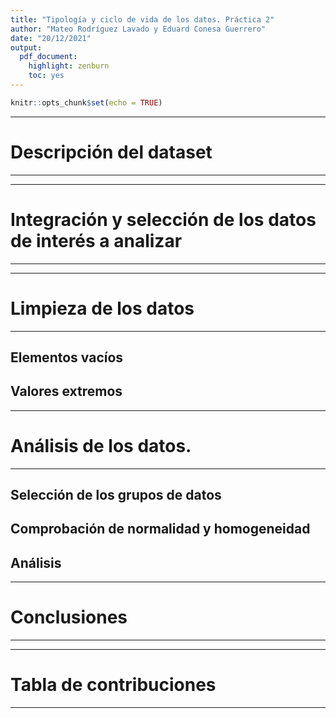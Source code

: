 ---
title: "Tipología y ciclo de vida de los datos. Práctica 2"
author: "Mateo Rodríguez Lavado y Eduard Conesa Guerrero"
date: "20/12/2021"
output: 
  pdf_document:
    highlight: zenburn
    toc: yes
---

```{r setup, include=FALSE}
knitr::opts_chunk$set(echo = TRUE)
```

******
# Descripción del dataset
******

******
# Integración y selección de los datos de interés a analizar
******

******
# Limpieza de los datos
******

## Elementos vacíos

## Valores extremos

******
# Análisis de los datos.
******

## Selección de los grupos de datos

## Comprobación de normalidad y homogeneidad

## Análisis

******
# Conclusiones
******

******
# Tabla de contribuciones
******